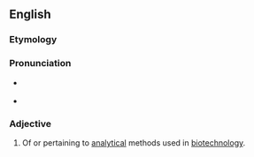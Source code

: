 ==English==

===Etymology===
{{prefix|bio|analytical|lang=en}}

===Pronunciation===
* {{a|US}} {{IPA|baɪoʊˌænəˈlɪtɪkəl|lang=en}}
* {{rhymes|ɪtɪkəl|lang=en}}

===Adjective===
{{en-adj|-}}

# {{label|en|biotechnology}} Of or pertaining to [[analytical]] methods used in [[biotechnology]].